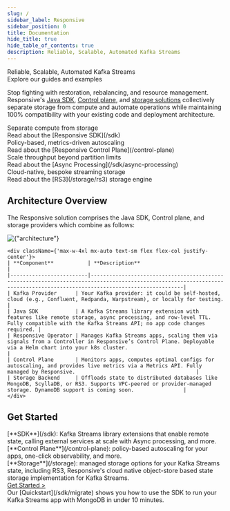 ```yaml
---
slug: /
sidebar_label: Responsive
sidebar_position: 0
title: Documentation
hide_title: true
hide_table_of_contents: true
description: Reliable, Scalable, Automated Kafka Streams
---
```



<div className={
    'bg-gradient-to-r from-[#FF781D] via-[#B800B5] to-[#007AFF] inline-block text-transparent bg-clip-text text-4xl font-semibold'
}>
    Reliable, Scalable, Automated Kafka Streams
</div>
<div className={'text-gray-400 text-2xl'}>Explore our guides and examples</div>

<div className={'h-4'}/>

Stop fighting with restoration, rebalancing, and resource management. Responsive's [Java SDK](/sdk),
[Control plane](/control-plane), and [storage solutions](/storage) collectively separate storage from
compute and automate operations while maintaining 100% compatibility with your existing code and deployment
architecture.

<div className={'grid md:grid-cols-2 gap-3 pt-4 pb-8 max-w-4xl mx-auto'}>
    <div className={'rounded-xl border border-gray-300 border-dashed p-4 flex flex-col items-center'}>
        <div className={'flex gap-1 items-center'}>
            <div className={'inline-block mt-2'}><Icons.terminal /></div>
            <div className={'font-semibold lg:text-lg'}>Separate compute from storage</div>
        </div>
        <div>Read about the [Responsive SDK](/sdk)</div>
    </div>
    <div className={'rounded-xl border border-gray-300 border-dashed p-4 flex flex-col items-center'}>
        <div className={'flex gap-1 items-center'}>
            <div className={'inline-block mt-2'}><Icons.cloud /></div>
            <div className={'font-semibold lg:text-lg'}>Policy-based, metrics-driven autoscaling</div>
        </div>
        <div>Read about the [Responsive Control Plane](/control-plane)</div>
    </div>
    <div className={'rounded-xl border border-gray-300 border-dashed p-4 flex flex-col items-center'}>
        <div className={'flex gap-1 items-center'}>
            <div className={'inline-block mt-2'}><Icons.bolt /></div>
            <div className={'font-semibold lg:text-lg'}>Scale throughput beyond partition limits</div>
        </div>
        <div>Read about the [Async Processing](/sdk/async-processing)</div>
    </div>
    <div className={'rounded-xl border border-gray-300 border-dashed p-4 flex flex-col items-center'}>
        <div className={'flex gap-1 items-center'}>
            <div className={'inline-block mt-2'}><Icons.dbSmile /></div>
            <div className={'font-semibold lg:text-lg'}>Cloud-native, bespoke streaming storage</div>
        </div>
        <div>Read about the [RS3](/storage/rs3) storage engine</div>
    </div>
</div>

## Architecture Overview
The Responsive solution comprises the Java SDK, Control plane, and storage providers which combine as follows:

<div className={'grid lg:grid-cols-2 gap-4'}>
    <div className={'flex flex-col items-center mb-8 aspect-square max-w-[400px] mx-auto'}>
        <img
            alt={"architecture"}
            src={require('/static/img/docs/concepts/architecture/architecture.png').default}
            className={'my-auto'}
        />
    </div>

    <div className={'max-w-4xl mx-auto text-sm flex flex-col justify-center'}>
    | **Component**           | **Description**                                                                                                                                                          |
    |-------------------------|--------------------------------------------------------------------------------------------------------------------------------------------------------------------------|
    | Kafka Provider      | Your Kafka provider: it could be self-hosted, cloud (e.g., Confluent, Redpanda, Warpstream), or locally for testing.                                                             |
    | Java SDK            | A Kafka Streams library extension with features like remote storage, async processing, and row-level TTL. Fully compatible with the Kafka Streams API; no app code changes required. |
    | Responsive Operator | Manages Kafka Streams apps, scaling them via signals from a Controller in Responsive’s Control Plane. Deployable via a Helm chart into your k8s cluster.                                       |
    | Control Plane       | Monitors apps, computes optimal configs for autoscaling, and provides live metrics via a Metrics API. Fully managed by Responsive.                                       |
    | Storage Backend     | Offloads state to distributed databases like MongoDB, ScyllaDB, or RS3. Supports VPC-peered or provider-managed storage. DynamoDB support is coming soon.                |
    </div>
</div>

## Get Started
<div className={'grid grid-cols-3'}>
    <div className={'border border-dashed p-2 border-gray-300 rounded-tl'}>
        <div>[**SDK**](/sdk): Kafka Streams library extensions that enable remote state,
            calling external services at scale with Async processing, and more.</div>
    </div>
    <div className={'border border-dashed p-2 border-gray-300'}>
        <div>[**Control Plane**](/control-plane): policy-based autoscaling for your apps, one-click observability, and more.</div>
    </div>
    <div className={'border border-dashed p-2 border-gray-300 rounded-tr'}>
        <div>[**Storage**](/storage): managed storage options for your Kafka Streams state, including RS3, Responsive's cloud native object-store based state storage implementation for Kafka Streams.</div>
    </div>
</div>

<div className={'flex items-center gap-1 p-4 border border-dashed border-gray-300 rounded'}>
    <a href={'/sdk/quickstart'}>
        <div className={'mx-4 px-3 py-1 bg-black text-white rounded-xl flex items-center justify-center w-32'}>
            <div>Get Started ></div>
        </div>
    </a>
    <div>Our [Quickstart](/sdk/migrate) shows you how to use the SDK to run your Kafka Streams app with MongoDB in under 10 minutes.</div>
</div>

